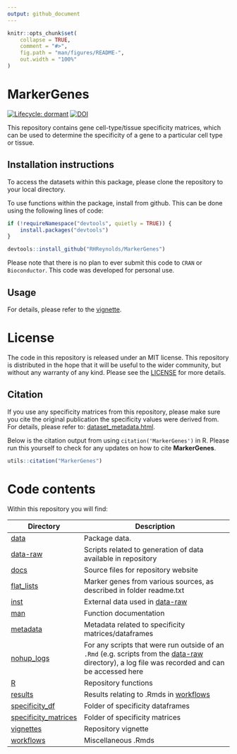 ```yaml
---
output: github_document
---
```


<!-- README.md is generated from README.Rmd. Please edit that file -->

```r
knitr::opts_chunk$set(
    collapse = TRUE,
    comment = "#>",
    fig.path = "man/figures/README-",
    out.width = "100%"
)
```

# MarkerGenes

<!-- badges: start -->
[![Lifecycle: dormant](https://img.shields.io/badge/lifecycle-dormant-blue.svg)](https://www.tidyverse.org/lifecycle/#dormant)
[![DOI](https://zenodo.org/badge/183661929.svg)](https://zenodo.org/badge/latestdoi/183661929)
<!-- badges: end -->

This repository contains gene cell-type/tissue specificity matrices, which can be used to determine the specificity of a gene to a particular cell type or tissue.

## Installation instructions

To access the datasets within this package, please clone the repository to your local directory.

To use functions within the package, install from github. This can be done using the following lines of code:

```r
if (!requireNamespace("devtools", quietly = TRUE)) {
    install.packages("devtools")
}

devtools::install_github("RHReynolds/MarkerGenes")

```

Please note that there is no plan to ever submit this code to `CRAN` or `Bioconductor`. This code was developed for personal use.

## Usage

For details, please refer to the [vignette](https://rhreynolds.github.io/MarkerGenes/articles/MarkerGenes.html).

# License

The code in this repository is released under an MIT license. This repository is distributed in the hope that it will be useful to the wider community, but without any warranty of any kind. Please see the [LICENSE](https://github.com/RHReynolds/MarkerGenes/tree/master/LICENSE.md) for more details.

## Citation

If you use any specificity matrices from this repository, please make sure you cite the original publication the specificity values were derived from. For details, please refer to: [dataset_metadata.html](https://rhreynolds.github.io/MarkerGenes/articles/articles/dataset_metadata.html). 

Below is the citation output from using `citation('MarkerGenes')` in R. Please run this yourself to check for any updates on how to cite __MarkerGenes__.

```r
utils::citation("MarkerGenes")
```

# Code contents

Within this repository you will find:

| Directory | Description |
| --------- | --------------------------------------------------------------------------- |
| [data](https://github.com/RHReynolds/MarkerGenes/tree/master/data) | Package data. |
| [data-raw](https://github.com/RHReynolds/MarkerGenes/tree/master/data-raw) | Scripts related to generation of data available in repository |
| [docs](https://github.com/RHReynolds/MarkerGenes/tree/master/docs) | Source files for repository website |
| [flat_lists](https://github.com/RHReynolds/MarkerGenes/tree/master/flat_lists) | Marker genes from various sources, as described in folder readme.txt |
| [inst](https://github.com/RHReynolds/MarkerGenes/tree/master/inst) | External data used in [data-raw](https://github.com/RHReynolds/MarkerGenes/tree/master/data-raw) |
| [man](https://github.com/RHReynolds/MarkerGenes/tree/master/man) | Function documentation |
| [metadata](https://github.com/RHReynolds/MarkerGenes/tree/master/metadata) | Metadata related to specificity matrices/dataframes |
| [nohup_logs](https://github.com/RHReynolds/MarkerGenes/tree/master/nohup_logs) | For any scripts that were run outside of an `.Rmd` (e.g. scripts from the [data-raw](https://github.com/RHReynolds/MarkerGenes/tree/master/data-raw) directory), a log file was recorded and can be accessed here |
| [R](https://github.com/RHReynolds/MarkerGenes/tree/master/R)| Repository functions |
| [results](https://github.com/RHReynolds/MarkerGenes/tree/master/results) | Results relating to .Rmds in [workflows](https://github.com/RHReynolds/MarkerGenes/tree/master/workflows) |
| [specificity_df](https://github.com/RHReynolds/MarkerGenes/tree/master/specificity_df) | Folder of specificity dataframes |
| [specificity_matrices](https://github.com/RHReynolds/MarkerGenes/tree/master/specificity_matrices) | Folder of specificity matrices |
| [vignettes](https://github.com/RHReynolds/MarkerGenes/tree/master/vignettes) | Repository vignette |
| [workflows](https://github.com/RHReynolds/MarkerGenes/tree/master/workflows) | Miscellaneous .Rmds |
